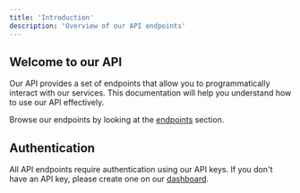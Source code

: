 ```yaml
---
title: 'Introduction'
description: 'Overview of our API endpoints'
---
```


## Welcome to our API

Our API provides a set of endpoints that allow you to programmatically interact with our services. 
This documentation will help you understand how to use our API effectively.

Browse our endpoints by looking at the [endpoints](https://www.docs.uiform.com/api-reference/endpoints) section.

## Authentication

All API endpoints require authentication using our API keys. If you don't have an API key, please create one on our [dashboard](https://www.uiform.com/dashboard).
